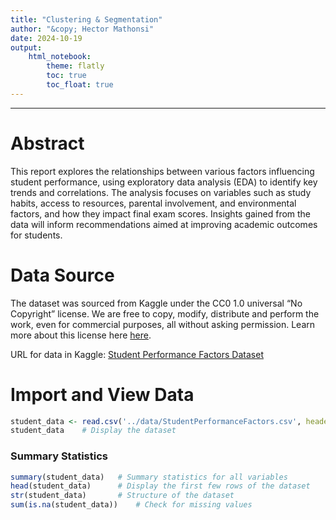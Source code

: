 ```yaml
---
title: "Clustering & Segmentation"
author: "&copy; Hector Mathonsi"
date: 2024-10-19
output:
    html_notebook:
        theme: flatly
        toc: true
        toc_float: true
---
```


-----

# Abstract

This report explores the relationships between various factors influencing student performance, using exploratory data analysis (EDA) to identify key trends and correlations. The analysis focuses on variables such as study habits, access to resources, parental involvement, and environmental factors, and how they impact final exam scores. Insights gained from the data will inform recommendations aimed at improving academic outcomes for students.

# Data Source

The dataset was sourced from Kaggle under the CC0 1.0 universal "No Copyright" license. We are free to copy, modify, distribute and perform the work, even for commercial purposes, all without asking permission. Learn more about this license here [here](https://creativecommons.org/publicdomain/zero/1.0/).

URL for data in Kaggle: [Student Performance Factors Dataset](https://www.kaggle.com/datasets/lainguyn123/student-performance-factors)

# Import and View Data

```r
student_data <- read.csv('../data/StudentPerformanceFactors.csv', header = TRUE)
student_data    # Display the dataset
```

### Summary Statistics

```r
summary(student_data)   # Summary statistics for all variables
head(student_data)      # Display the first few rows of the dataset
str(student_data)       # Structure of the dataset
sum(is.na(student_data))    # Check for missing values
```
